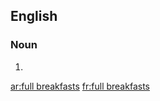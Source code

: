 ==English==

===Noun===
{{head|en|plural|head=[[full]] [[breakfast]]s}}

# {{plural of|full breakfast|lang=en}}

[[ar:full breakfasts]]
[[fr:full breakfasts]]